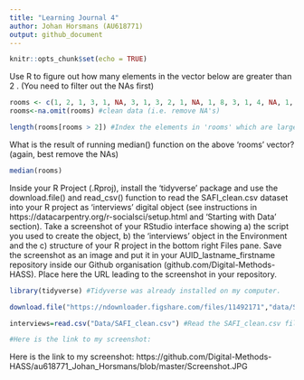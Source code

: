 ```yaml
---
title: "Learning Journal 4"
author: Johan Horsmans (AU618771)
output: github_document
---
```


```r
knitr::opts_chunk$set(echo = TRUE)
```

Use R to figure out how many elements in the vector below are greater than 2 . (You need to filter out the NAs first)

```r
rooms <- c(1, 2, 1, 3, 1, NA, 3, 1, 3, 2, 1, NA, 1, 8, 3, 1, 4, NA, 1, 3, 1, 2, 1, 7, 1, NA) #Create the rooms data objet
rooms<-na.omit(rooms) #clean data (i.e. remove NA's)

length(rooms[rooms > 2]) #Index the elements in 'rooms' which are larger than 2 and take the length of these elements.
```

What is the result of running median() function on the above 'rooms' vector? (again, best remove the NAs)

```r
median(rooms)
```

Inside your R Project (.Rproj), install the 'tidyverse' package and use the download.file() and read_csv() function to read the SAFI_clean.csv dataset into your R project as 'interviews' digital object (see instructions in https://datacarpentry.org/r-socialsci/setup.html and 'Starting with Data' section). Take a screenshot of your RStudio interface showing a) the script you used to create the object, b) the 'interviews' object in the Environment and the c) structure of your R project in the bottom right Files pane. Save the screenshot as an image and put it in your AUID_lastname_firstname repository inside our Github organisation (github.com/Digital-Methods-HASS). Place here the URL leading to the screenshot in your repository.

```r
library(tidyverse) #Tidyverse was already installed on my computer.

download.file("https://ndownloader.figshare.com/files/11492171","data/SAFI_clean.csv",mode="wb") #Download data to the "data" folder in my repository/working directory.

interviews=read.csv("Data/SAFI_clean.csv") #Read the SAFI_clean.csv file and save it as an object named "interviews".

#Here is the link to my screenshot:
```
Here is the link to my screenshot: https://github.com/Digital-Methods-HASS/au618771_Johan_Horsmans/blob/master/Screenshot.JPG